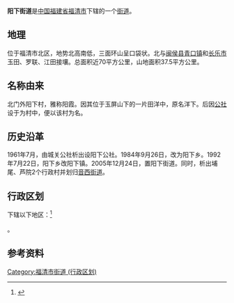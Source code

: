 {{中国乡级行政区|35/01/81/008/000
| 行政区全称 = 阳下街道
| 景观照片文件名 = 
| 景观照片描述 = 
| 汉语拼音 = yáng xià jiē dào 
| 通用拼音 = Iòng-â
| 注音符號 = 
| 其它标音类型1 = 
| 其它标音1 = 
| 其它标音类型2 = 
| 其它标音2 = 
| 其它语言类型1 = 
| 其它语言地名1 = 
| 其它语言类型2 = 
| 其它语言地名2 = 
| 上级行政区 = [[福建省|福建省]][[福清市|福清市]]
| 行政区类别 = [[街道|街道]]
| 总面积 = 69[[平方公里|平方公里]]
| 户籍人口 = 
| 户籍人口年份 = 
| 常住人口 = 
| 常住人口年份 = 
| 人口密度 = 
| 行政区划 = 
| 官方网站 = 
| 政府驻地 = 圣帝桥6号
| 邮政编码 = 350323
| 电话区号 = 591
| 毗邻行政区 = 
| 位置图文件名 = 
| 位置图描述 = 
}}
'''阳下街道'''是[[中华人民共和国|中国]][[福建省|福建省]][[福清市|福清市]]下辖的一个[[街道|街道]]。

==地理==
位于福清市北区，地势北高南低，三面环山呈口袋状。北与[[闽侯县|闽侯县]][[青口镇|青口镇]]和[[长乐市|长乐市]]玉田、罗联、江田接壤。总面积近70平方公里，山地面积37.5平方公里。

== 名称由来 ==
北门外阳下村，雅称阳霞。因其位于玉屏山下的一片田洋中，原名洋下。后因[[公社|公社]]设于为村中，便以该村为名。

== 历史沿革 ==
1961年7月，由城关公社析出设阳下公社。1984年9月26日，改为阳下乡。1992年7月22日，阳下乡改阳下镇。2005年12月24日，置阳下街道。同时，析出埔尾、芦院2个行政村并划归[[音西街道|音西街道]]。

== 行政区划 ==

{{PAGENAMEBASE}}下辖以下地区：<ref>{{PRC admin/ref sgc|35/01/81/008/000}}</ref>

{{PRC admin/children|35/01/81/008/000}}。

== 参考资料 ==

{{reflist}}

{{PRC admin/navcat|35/01/81/008/000}}


[[Category:福清市街道_(行政区划)|Category:福清市街道 (行政区划)]]